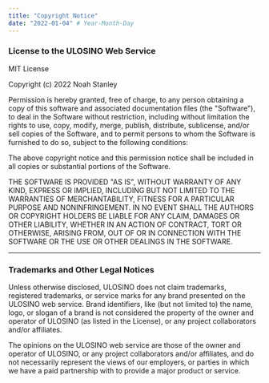 ```yaml
---
title: "Copyright Notice"
date: "2022-01-04" # Year-Month-Day
---
```


<CopyrightHeader />

### License to the ULOSINO Web Service

MIT License

Copyright (c) 2022 Noah Stanley

Permission is hereby granted, free of charge, to any person obtaining a copy
of this software and associated documentation files (the "Software"), to deal
in the Software without restriction, including without limitation the rights
to use, copy, modify, merge, publish, distribute, sublicense, and/or sell
copies of the Software, and to permit persons to whom the Software is
furnished to do so, subject to the following conditions:

The above copyright notice and this permission notice shall be included in all
copies or substantial portions of the Software.

THE SOFTWARE IS PROVIDED "AS IS", WITHOUT WARRANTY OF ANY KIND, EXPRESS OR
IMPLIED, INCLUDING BUT NOT LIMITED TO THE WARRANTIES OF MERCHANTABILITY,
FITNESS FOR A PARTICULAR PURPOSE AND NONINFRINGEMENT. IN NO EVENT SHALL THE
AUTHORS OR COPYRIGHT HOLDERS BE LIABLE FOR ANY CLAIM, DAMAGES OR OTHER
LIABILITY, WHETHER IN AN ACTION OF CONTRACT, TORT OR OTHERWISE, ARISING FROM,
OUT OF OR IN CONNECTION WITH THE SOFTWARE OR THE USE OR OTHER DEALINGS IN THE
SOFTWARE.

---

### Trademarks and Other Legal Notices

Unless otherwise disclosed, ULOSINO does not claim trademarks, registered trademarks, or service marks for any brand presented on the ULOSINO web service. Brand identifiers, like (but not limited to) the name, logo, or slogan of a brand is not considered the property of the owner and operator of ULOSINO (as listed in the License), or any project collaborators and/or affiliates.

The opinions on the ULOSINO web service are those of the owner and operator of ULOSINO, or any project collaborators and/or affiliates, and do not necessarily represent the views of our employers, or parties in which we have a paid partnership with to provide a major product or service.
